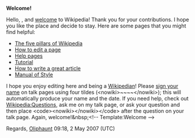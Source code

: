 <article id="11017136" title=User talk:Baba O RLY>
	<talkpage id="11017136" title="User talk:Baba O RLY">
'''Welcome!'''

Hello, {{BASEPAGENAME}}, and [[Wikipedia:Introduction|welcome]] to Wikipedia! Thank you for your contributions. I hope you like the place and decide to stay. Here are some pages that you might find helpful:
*[[Wikipedia:Five pillars|The five pillars of Wikipedia]]
*[[Wikipedia:How to edit a page|How to edit a page]]
*[[Help:Contents|Help pages]]
*[[Wikipedia:Tutorial|Tutorial]]
*[[Wikipedia:Article development|How to write a great article]]
*[[Wikipedia:Manual of Style|Manual of Style]]
I hope you enjoy editing here and being a [[Wikipedia:Wikipedians|Wikipedian]]! Please [[Wikipedia:Signatures|sign your name]] on talk pages using four tildes (&lt;nowiki&gt;~~~~&lt;/nowiki&gt;); this will automatically produce your name and the date. If you need help, check out [[Wikipedia:Questions]], ask me on my talk page, or ask your question and then place &lt;code&gt;&lt;nowiki&gt;{{helpme}}&lt;/nowiki&gt;&lt;/code&gt; after the question on your talk page. Again, welcome!&amp;nbsp;&lt;!-- Template:Welcome --&gt;

Regards, [[User:Phaunt|Oliphaunt]] 09:18, 2 May 2007 (UTC)
	</talkpage>
</article>